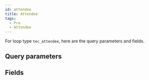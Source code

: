 ```yaml
---
id: attendee
title: Attendee
tags:
  - Pro
  - Attendee
---
```


For loop type `tec_attendee`, here are the query parameters and fields.

## Query parameters

<QueryArgsList args={json.query_args} />

## Fields

<FieldsList fields={json.fields} />
